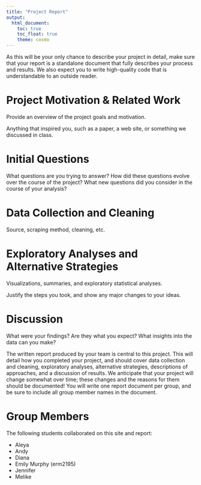 ```yaml
---
title: "Project Report"
output: 
  html_document:
    toc: true
    toc_float: true
    theme: cosmo
---
```


As this will be your only chance to describe your project in detail, make sure that your report is a standalone document that fully describes your process and results. We also expect you to write high-quality code that is understandable to an outside reader.

# Project Motivation & Related Work
Provide an overview of the project goals and motivation.

Anything that inspired you, such as a paper, a web site, or something we discussed in class.

# Initial Questions
What questions are you trying to answer? How did these questions evolve over the course of the project? What new questions did you consider in the course of your analysis?

# Data Collection and Cleaning
Source, scraping method, cleaning, etc.

# Exploratory Analyses and Alternative Strategies
Visualizations, summaries, and exploratory statistical analyses. 

Justify the steps you took, and show any major changes to your ideas.

# Discussion
What were your findings? Are they what you expect? What insights into the data can you make?

The written report produced by your team is central to this project. This will detail how you completed your project, and should cover data collection and cleaning, exploratory analyses, alternative strategies, descriptions of approaches, and a discussion of results. We anticipate that your project will change somewhat over time; these changes and the reasons for them should be documented! You will write one report document per group, and be sure to include all group member names in the document.

# Group Members
The following students collaborated on this site and report:

* Aleya 
* Andy
* Diana
* Emily Murphy (erm2195)
* Jennifer
* Melike
